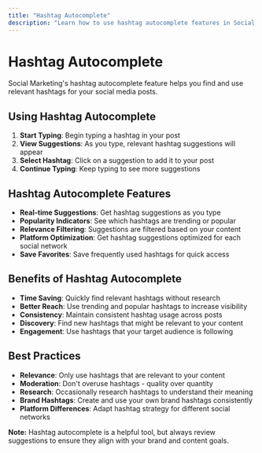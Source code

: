 ```yaml
---
title: "Hashtag Autocomplete"
description: "Learn how to use hashtag autocomplete features in Social Marketing"
---
```


# Hashtag Autocomplete

Social Marketing's hashtag autocomplete feature helps you find and use relevant hashtags for your social media posts.

## Using Hashtag Autocomplete

1. **Start Typing**: Begin typing a hashtag in your post
2. **View Suggestions**: As you type, relevant hashtag suggestions will appear
3. **Select Hashtag**: Click on a suggestion to add it to your post
4. **Continue Typing**: Keep typing to see more suggestions

## Hashtag Autocomplete Features

- **Real-time Suggestions**: Get hashtag suggestions as you type
- **Popularity Indicators**: See which hashtags are trending or popular
- **Relevance Filtering**: Suggestions are filtered based on your content
- **Platform Optimization**: Get hashtag suggestions optimized for each social network
- **Save Favorites**: Save frequently used hashtags for quick access

## Benefits of Hashtag Autocomplete

- **Time Saving**: Quickly find relevant hashtags without research
- **Better Reach**: Use trending and popular hashtags to increase visibility
- **Consistency**: Maintain consistent hashtag usage across posts
- **Discovery**: Find new hashtags that might be relevant to your content
- **Engagement**: Use hashtags that your target audience is following

## Best Practices

- **Relevance**: Only use hashtags that are relevant to your content
- **Moderation**: Don't overuse hashtags - quality over quantity
- **Research**: Occasionally research hashtags to understand their meaning
- **Brand Hashtags**: Create and use your own brand hashtags consistently
- **Platform Differences**: Adapt hashtag strategy for different social networks

**Note:** Hashtag autocomplete is a helpful tool, but always review suggestions to ensure they align with your brand and content goals.